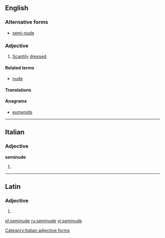 ==English==

===Alternative forms===
* [[semi-nude]]

===Adjective===
{{en-adj|-}}

# [[scanty|Scantily]] [[dress]]ed.

====Related terms====
* [[nude]]

====Translations====
{{trans-see|half-naked}}

====Anagrams====
* [[eumenids#English|eumenids]]

----

==Italian==

===Adjective===
'''seminude''' {{f}}

# {{feminine plural of|seminudo|lang=it}}

[[Category:Italian adjective forms]]

----

==Latin==

===Adjective===
{{la-adj-form|seminude}}

# {{inflection of|seminudus|seminudus|voc|m|s|lang=la}}

[[pl:seminude]]
[[ru:seminude]]
[[vi:seminude]]